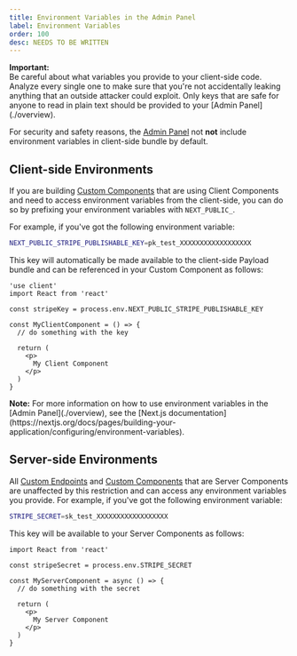 ```yaml
---
title: Environment Variables in the Admin Panel
label: Environment Variables
order: 100
desc: NEEDS TO BE WRITTEN
---
```


<Banner type="warning">
  <strong>Important:</strong>
  <br />
  Be careful about what variables you provide to your client-side code. Analyze every single one to
  make sure that you're not accidentally leaking anything that an outside attacker could exploit. Only keys
  that are safe for anyone to read in plain text should be provided to your [Admin Panel](./overview).
</Banner>

For security and safety reasons, the [Admin Panel](./overview) not **not** include environment variables in client-side bundle by default.

## Client-side Environments

If you are building [Custom Components](./components) that are using Client Components and need to access environment variables from the client-side, you can do so by prefixing your environment variables with `NEXT_PUBLIC_`.

For example, if you've got the following environment variable:

```bash
NEXT_PUBLIC_STRIPE_PUBLISHABLE_KEY=pk_test_XXXXXXXXXXXXXXXXXX
```

This key will automatically be made available to the client-side Payload bundle and can be referenced in your Custom Component as follows:

```tsx
'use client'
import React from 'react'

const stripeKey = process.env.NEXT_PUBLIC_STRIPE_PUBLISHABLE_KEY

const MyClientComponent = () => {
  // do something with the key

  return (
    <p>
      My Client Component
    </p>
  )
}
```

<Banner type="info">
  <strong>Note:</strong>
  For more information on how to use environment variables in the [Admin Panel](./overview), see the [Next.js documentation](https://nextjs.org/docs/pages/building-your-application/configuring/environment-variables).
</Banner>

## Server-side Environments

All [Custom Endpoints](../rest-api/overview#custom-endpoints) and [Custom Components](./components) that are Server Components are unaffected by this restriction and can access any environment variables you provide. For example, if you've got the following environment variable:

```bash
STRIPE_SECRET=sk_test_XXXXXXXXXXXXXXXXXX
```

This key will be available to your Server Components as follows:

```tsx
import React from 'react'

const stripeSecret = process.env.STRIPE_SECRET

const MyServerComponent = async () => {
  // do something with the secret

  return (
    <p>
      My Server Component
    </p>
  )
}
```
